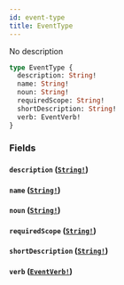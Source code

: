 ```yaml
---
id: event-type
title: EventType
---
```


No description

```graphql
type EventType {
  description: String!
  name: String!
  noun: String!
  requiredScope: String!
  shortDescription: String!
  verb: EventVerb!
}
```

### Fields

#### `description` ([`String!`](/graphql/scalars/string))

#### `name` ([`String!`](/graphql/scalars/string))

#### `noun` ([`String!`](/graphql/scalars/string))

#### `requiredScope` ([`String!`](/graphql/scalars/string))

#### `shortDescription` ([`String!`](/graphql/scalars/string))

#### `verb` ([`EventVerb!`](/graphql/enums/event-verb))
